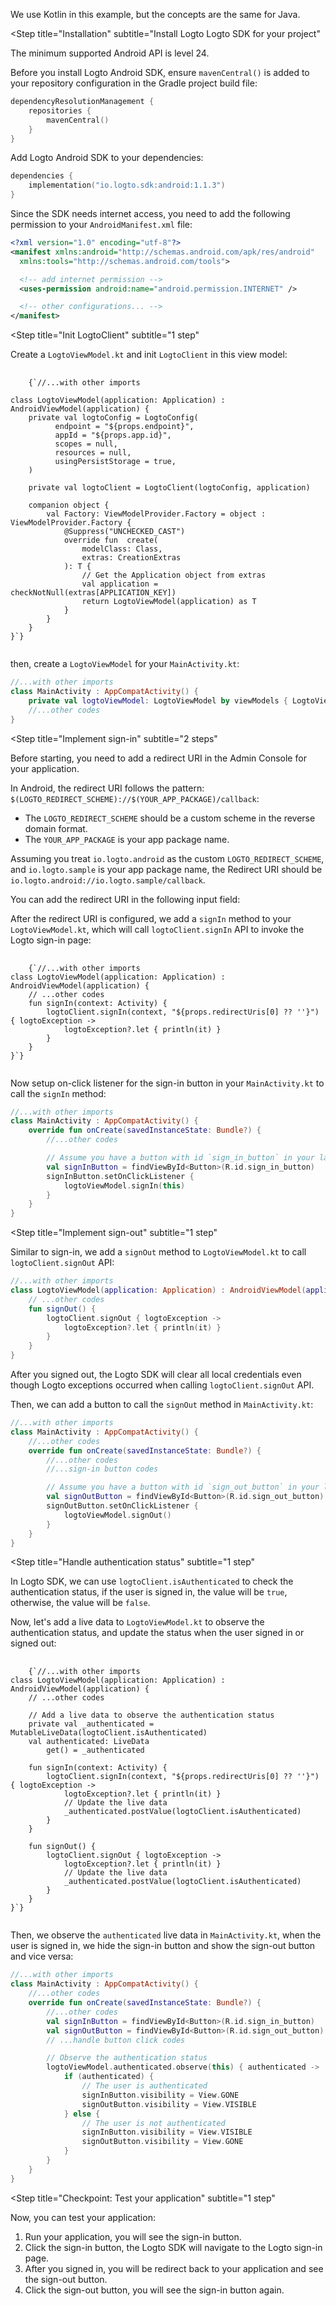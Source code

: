 
<Steps>

<InlineNotification>We use Kotlin in this example, but the concepts are the same for Java.</InlineNotification>

<Step
  title="Installation"
  subtitle="Install Logto Logto SDK for your project"
>

<InlineNotification>The minimum supported Android API is level 24.</InlineNotification>

Before you install Logto Android SDK, ensure `mavenCentral()` is added to your repository configuration in the Gradle project build file:

```kotlin
dependencyResolutionManagement {
    repositories {
        mavenCentral()
    }
}
```

Add Logto Android SDK to your dependencies:

```kotlin
dependencies {
    implementation("io.logto.sdk:android:1.1.3")
}
```

Since the SDK needs internet access, you need to add the following permission to your `AndroidManifest.xml` file:

```xml
<?xml version="1.0" encoding="utf-8"?>
<manifest xmlns:android="http://schemas.android.com/apk/res/android"
  xmlns:tools="http://schemas.android.com/tools">

  <!-- add internet permission -->
  <uses-permission android:name="android.permission.INTERNET" />

  <!-- other configurations... -->
</manifest>
```

</Step>

<Step
  title="Init LogtoClient"
  subtitle="1 step"
>

Create a `LogtoViewModel.kt` and init `LogtoClient` in this view model:

<pre>
  <code className="language-kotlin">
    {`//...with other imports

class LogtoViewModel(application: Application) : AndroidViewModel(application) {
    private val logtoConfig = LogtoConfig(
          endpoint = "${props.endpoint}",
          appId = "${props.app.id}",
          scopes = null,
          resources = null,
          usingPersistStorage = true,
    )

    private val logtoClient = LogtoClient(logtoConfig, application)

    companion object {
        val Factory: ViewModelProvider.Factory = object : ViewModelProvider.Factory {
            @Suppress("UNCHECKED_CAST")
            override fun <T : ViewModel> create(
                modelClass: Class<T>,
                extras: CreationExtras
            ): T {
                // Get the Application object from extras
                val application = checkNotNull(extras[APPLICATION_KEY])
                return LogtoViewModel(application) as T
            }
        }
    }
}`}
  </code>
</pre>

then, create a `LogtoViewModel` for your `MainActivity.kt`:

```kotlin
//...with other imports
class MainActivity : AppCompatActivity() {
    private val logtoViewModel: LogtoViewModel by viewModels { LogtoViewModel.Factory }
    //...other codes
}
```

</Step>

<Step
  title="Implement sign-in"
  subtitle="2 steps"
>

Before starting, you need to add a redirect URI in the Admin Console for your application.

In Android, the redirect URI follows the pattern: `$(LOGTO_REDIRECT_SCHEME)://$(YOUR_APP_PACKAGE)/callback`:

- The `LOGTO_REDIRECT_SCHEME` should be a custom scheme in the reverse domain format.
- The `YOUR_APP_PACKAGE` is your app package name.

Assuming you treat `io.logto.android` as the custom `LOGTO_REDIRECT_SCHEME`, and `io.logto.sample` is your app package name, the Redirect URI should be `io.logto.android://io.logto.sample/callback`.

You can add the redirect URI in the following input field:

<UriInputField name="redirectUris" />

After the redirect URI is configured, we add a `signIn` method to your `LogtoViewModel.kt`, which will call `logtoClient.signIn` API to invoke the Logto sign-in page:

<pre>
  <code className="language-kotlin">
    {`//...with other imports
class LogtoViewModel(application: Application) : AndroidViewModel(application) {
    // ...other codes
    fun signIn(context: Activity) {
        logtoClient.signIn(context, "${props.redirectUris[0] ?? '<your-redirect-uri>'}") { logtoException ->
            logtoException?.let { println(it) }
        }
    }
}`}
  </code>
</pre>

Now setup on-click listener for the sign-in button in your `MainActivity.kt` to call the `signIn` method:

```kotlin
//...with other imports
class MainActivity : AppCompatActivity() {
    override fun onCreate(savedInstanceState: Bundle?) {
        //...other codes

        // Assume you have a button with id `sign_in_button` in your layout
        val signInButton = findViewById<Button>(R.id.sign_in_button)
        signInButton.setOnClickListener {
            logtoViewModel.signIn(this)
        }
    }
}
```

</Step>

<Step
  title="Implement sign-out"
  subtitle="1 step"
>

Similar to sign-in, we add a `signOut` method to `LogtoViewModel.kt` to call `logtoClient.signOut` API:

```kotlin
//...with other imports
class LogtoViewModel(application: Application) : AndroidViewModel(application) {
    // ...other codes
    fun signOut() {
        logtoClient.signOut { logtoException ->
            logtoException?.let { println(it) }
        }
    }
}
```

After you signed out, the Logto SDK will clear all local credentials even though Logto exceptions occurred when calling `logtoClient.signOut` API.

Then, we can add a button to call the `signOut` method in `MainActivity.kt`:

```kotlin
//...with other imports
class MainActivity : AppCompatActivity() {
    //...other codes
    override fun onCreate(savedInstanceState: Bundle?) {
        //...other codes
        //...sign-in button codes

        // Assume you have a button with id `sign_out_button` in your layout
        val signOutButton = findViewById<Button>(R.id.sign_out_button)
        signOutButton.setOnClickListener {
            logtoViewModel.signOut()
        }
    }
}
```

</Step>

<Step
  title="Handle authentication status"
  subtitle="1 step"
>

In Logto SDK, we can use `logtoClient.isAuthenticated` to check the authentication status, if the user is signed in, the value will be `true`, otherwise, the value will be `false`.

Now, let's add a live data to `LogtoViewModel.kt` to observe the authentication status, and update the status when the user signed in or signed out:

<pre>
  <code className="language-kotlin">
    {`//...with other imports
class LogtoViewModel(application: Application) : AndroidViewModel(application) {
    // ...other codes

    // Add a live data to observe the authentication status
    private val _authenticated = MutableLiveData(logtoClient.isAuthenticated)
    val authenticated: LiveData<Boolean>
        get() = _authenticated

    fun signIn(context: Activity) {
        logtoClient.signIn(context, "${props.redirectUris[0] ?? '<your-redirect-uri>'}") { logtoException ->
            logtoException?.let { println(it) }
            // Update the live data
            _authenticated.postValue(logtoClient.isAuthenticated)
        }
    }

    fun signOut() {
        logtoClient.signOut { logtoException ->
            logtoException?.let { println(it) }
            // Update the live data
            _authenticated.postValue(logtoClient.isAuthenticated)
        }
    }
}`}
  </code>
</pre>

Then, we observe the `authenticated` live data in `MainActivity.kt`, when the user is signed in, we hide the sign-in button and show the sign-out button and vice versa:

```kotlin
//...with other imports
class MainActivity : AppCompatActivity() {
    //...other codes
    override fun onCreate(savedInstanceState: Bundle?) {
        //...other codes
        val signInButton = findViewById<Button>(R.id.sign_in_button)
        val signOutButton = findViewById<Button>(R.id.sign_out_button)
        // ...handle button click codes

        // Observe the authentication status
        logtoViewModel.authenticated.observe(this) { authenticated ->
            if (authenticated) {
                // The user is authenticated
                signInButton.visibility = View.GONE
                signOutButton.visibility = View.VISIBLE
            } else {
                // The user is not authenticated
                signInButton.visibility = View.VISIBLE
                signOutButton.visibility = View.GONE
            }
        }
    }
}
```

</Step>

<Step
  title="Checkpoint: Test your application"
  subtitle="1 step"
>

Now, you can test your application:

1. Run your application, you will see the sign-in button.
2. Click the sign-in button, the Logto SDK will navigate to the Logto sign-in page.
3. After you signed in, you will be redirect back to your application and see the sign-out button.
4. Click the sign-out button, you will see the sign-in button again.

</Step>

</Steps>
